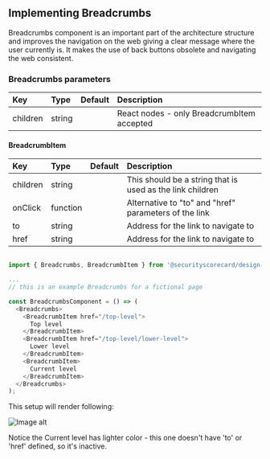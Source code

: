 
<Meta title="code examples/Implementing Breadcrumbs" />

## Implementing Breadcrumbs

Breadcrumbs component is an important part of the architecture structure and improves the navigation on the web giving a clear message where the user currently is. 
It makes the use of back buttons obsolete and navigating the web consistent. 

### Breadcrumbs parameters

| Key                    | Type     | Default | Description                                                                                                         |
| :--------------------- | :------- | :------ | :------------------------------------------------------------------------------------------------------------------ |
| children               | string   |         | React nodes - only BreadcrumbItem accepted                                                                          |


#### BreadcrumbItem
| Key                    | Type     | Default | Description                                                                                                         |
| :--------------------- | :------- | :------ | :------------------------------------------------------------------------------------------------------------------ |
| children               | string   |         | This should be a string that is used as the link children                                                           |
| onClick                | function |         | Alternative to "to" and "href" parameters of the link                                                               |
| to                     | string   |         | Address for the link to navigate to                                                                                               |
| href                   | string   |         | Address for the link to navigate to                                                                                               |


```js

import { Breadcrumbs, BreadcrumbItem } from '@securityscorecard/design-system';

...
// this is an example Breadcrumbs for a fictional page

const BreadcrumbsComponent = () => (
  <Breadcrumbs>
    <BreadcrumbItem href="/top-level">
      Top level
    </BreadcrumbItem>
    <BreadcrumbItem href="/top-level/lower-level">
      Lower level
    </BreadcrumbItem>
    <BreadcrumbItem>
      Current level
    </BreadcrumbItem>
  </Breadcrumbs>
);

```

This setup will render following:

<img src={imageUrl} alt="Image alt" width={320}/>

Notice the Current level has lighter color - this one doesn't have 'to' or 'href' defined, so it's inactive.
